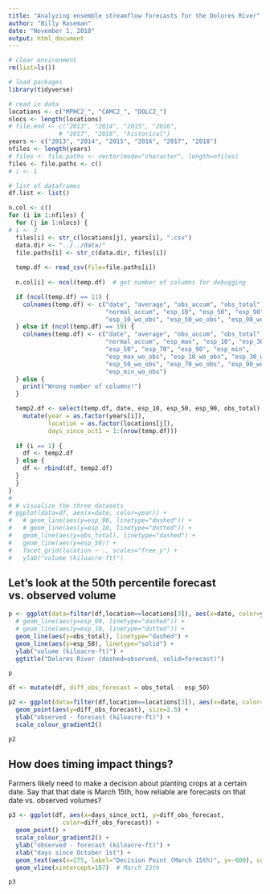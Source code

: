 ```yaml
---
title: "Analyzing ensemble streamflow forecasts for the Dolores River"
author: "Billy Raseman"
date: "November 1, 2018"
output: html_document
---
```


```r
# clear environment
rm(list=ls())

# load packages
library(tidyverse)

# read in data
locations <- c("MPHC2_", "CAMC2_", "DOLC2_")
nlocs <- length(locations)
# file.end <- c("2013", "2014", "2015", "2016", 
              # "2017", "2018", "historical")
years <- c("2013", "2014", "2015", "2016", "2017", "2018")
nfiles <- length(years)
# files <- file.paths <- vector(mode="character", length=nfiles)
files <- file.paths <- c()
# i <- 1

# list of dataframes
df.list <- list()

n.col <- c()
for (i in 1:nfiles) {
  for (j in 1:nlocs) {
# i <- 3
  files[i] <- str_c(locations[j], years[i], ".csv")
  data.dir <- "../../data/"
  file.paths[i] <- str_c(data.dir, files[i])
  
  temp.df <- read_csv(file=file.paths[i])
  
  n.col[i] <- ncol(temp.df)  # get number of columns for debugging

  if (ncol(temp.df) == 11) {
    colnames(temp.df) <- c("date", "average", "obs_accum", "obs_total",
                           "normal_accum", "esp_10", "esp_50", "esp_90",
                           "esp_10_wo_obs", "esp_50_wo_obs", "esp_90_wo_obs")
  } else if (ncol(temp.df) == 19) {
    colnames(temp.df) <- c("date", "average", "obs_accum", "obs_total",
                           "normal_accum", "esp_max", "esp_10", "esp_30", 
                           "esp_50", "esp_70", "esp_90", "esp_min", 
                           "esp_max_wo_obs", "esp_10_wo_obs", "esp_30_wo_obs", 
                           "esp_50_wo_obs", "esp_70_wo_obs", "esp_90_wo_obs",
                           "esp_min_wo_obs")
  } else {
    print("Wrong number of columns!")
  }

  temp2.df <- select(temp.df, date, esp_10, esp_50, esp_90, obs_total) %>%
    mutate(year = as.factor(years[i]), 
           location = as.factor(locations[j]), 
           days_since_oct1 = 1:(nrow(temp.df)))
  
  if (i == 1) {
    df <- temp2.df
  } else {
    df <- rbind(df, temp2.df)
  }
  }
}
# 
# # visualize the three datasets
# ggplot(data=df, aes(x=date, color=year)) +
#   # geom_line(aes(y=esp_90, linetype="dashed")) +
#   # geom_line(aes(y=esp_10, linetype="dotted")) +
#   geom_line(aes(y=obs_total), linetype="dashed") +
#   geom_line(aes(y=esp_50)) +
#   facet_grid(location ~ ., scales="free_y") +
#   ylab("volume (kiloacre-ft)") 
```

## Let's look at the 50th percentile forecast vs. observed volume
```r
p <- ggplot(data=filter(df,location==locations[3]), aes(x=date, color=year)) +
  # geom_line(aes(y=esp_90, linetype="dashed")) +
  # geom_line(aes(y=esp_10, linetype="dotted")) +
  geom_line(aes(y=obs_total), linetype="dashed") +
  geom_line(aes(y=esp_50), linetype="solid") +
  ylab("volume (kiloacre-ft)") +
  ggtitle("Dolores River (dashed=observed, solid=forecast)")

p
```

```r
df <- mutate(df, diff_obs_forecast = obs_total - esp_50)

p2 <- ggplot(data=filter(df,location==locations[3]), aes(x=date, color=diff_obs_forecast)) +
  geom_point(aes(y=diff_obs_forecast), size=2.5) + 
  ylab("observed - forecast (kiloacre-ft)") +
  scale_colour_gradient2()

p2
```
## How does timing impact things? 
Farmers likely need to make a decision about planting crops at a certain date. Say that that date is March 15th, how reliable are forecasts on that date vs. observed volumes?

```r
p3 <- ggplot(df, aes(x=days_since_oct1, y=diff_obs_forecast, 
               color=diff_obs_forecast)) + 
  geom_point() +
  scale_colour_gradient2() +
  ylab("observed - forecast (kiloacre-ft)") +
  xlab("days since October 1st") +
  geom_text(aes(x=275, label="Decision Point (March 15th)", y=-600), colour="black", angle=0) +
  geom_vline(xintercept=167)  # March 15th

p3
```
